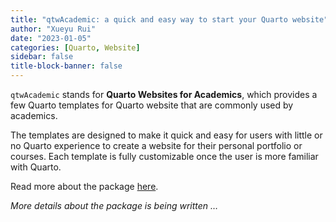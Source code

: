 ```yaml
---
title: "qtwAcademic: a quick and easy way to start your Quarto website"
author: "Xueyu Rui"
date: "2023-01-05"
categories: [Quarto, Website]
sidebar: false
title-block-banner: false
---
```



`qtwAcademic` stands for **Quarto Websites for Academics**, which provides a few Quarto templates for Quarto website that are commonly used by academics.

The templates are designed to make it quick and easy for users with little or no Quarto experience to create a website for their personal portfolio or courses. Each template is fully customizable once the user is more familiar with Quarto.

Read more about the package [here](https://chizapoth.github.io/qtwAcademic/). 

*More details about the package is being written ... *
